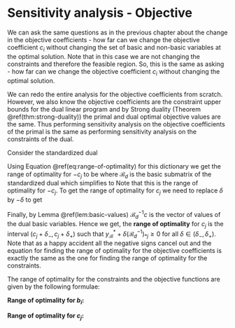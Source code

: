 # Sensitivity analysis - Objective

We can ask the same questions as in the previous chapter about the change in the objective coefficients - how far can we change the objective coefficient $c_i$ without changing the set of basic and non-basic variables at the optimal solution. Note that in this case we are not changing the constraints and therefore the feasible region. So, this is the same as asking - how far can we change the objective coefficient $c_i$ without changing the optimal solution.

We can redo the entire analysis for the objective coefficients from scratch. However, we also know the objective coefficients are the constraint upper bounds for the dual linear program and by Strong duality (Theorem \@ref(thm:strong-duality)) the primal and dual optimal objective values are the same. Thus performing sensitivity analysis on the objective coefficients of the primal is the same as performing sensitivity analysis on the constraints of the dual.

Consider the standardized dual 
\begin{equation}
  \begin{array}{lrll}
    \mbox{minimize: } & -b^T y \\
    \mbox{subject to: } 
      & -A^T y & \leq & -c \\
      & y & \geq & 0,
  \end{array}
\end{equation}

Using Equation \@ref(eq:range-of-optimality) for this dictionary we get the range of optimality for $-c_j$ to be
\begin{equation}
  (-\mathcal{B}_d)^{-1} (-c) + \delta (-\mathcal{B}_d^{-1})_{*j} \ge 0.
\end{equation}
where $\mathcal{B}_d$ is the basic submatrix of the standardized dual which simplifies to 
\begin{equation}
  \mathcal{B}_d^{-1} c - \delta (\mathcal{B}_d^{-1})_{*j} \ge 0.
\end{equation}
Note that this is the range of optimality for $-c_j$. To get the range of optimality for $c_j$ we need to replace $\delta$ by $-\delta$ to get 
\begin{equation}
  \mathcal{B}_d^{-1} c + \delta (\mathcal{B}_d^{-1})_{*j} \ge 0.
\end{equation}

Finally, by Lemma \@ref(lem:basic-values) $\mathcal{B}_d^{-1} c$ is the vector of values of the dual basic variables. Hence we get, the **range of optimality** for $c_j$ is the interval $(c_j + \delta_-, c_j + \delta_+)$ such that $y_{\mathcal{B}}^* + \delta (\mathcal{B}_d^{-1})_{*j} \ge 0$ for all $\delta \in (\delta_-, \delta_+)$. Note that as a happy accident all the negative signs cancel out and the equation for finding the range of optimality for the objective coefficients is exactly the same as the one for finding the range of optimality for the constraints.

::: {.theorem #range-of-optimality}

The range of optimality for the constraints and the objective functions are given by the following formulae:

**Range of optimality for $b_i$:**

\begin{equation}
  x_{\mathcal{B}}^* + \delta (\mathcal{B}^{-1})_{*i} \ge 0.
\end{equation}

**Range of optimality for $c_j$:**

\begin{equation}
  y_{\mathcal{B}}^* + \delta (\mathcal{B}_d^{-1})_{*j} \ge 0.
\end{equation}

:::